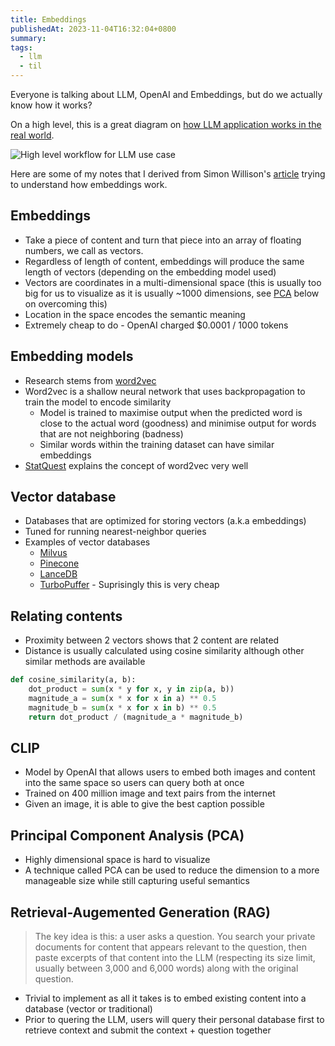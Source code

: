 ```yaml
---
title: Embeddings
publishedAt: 2023-11-04T16:32:04+0800
summary:
tags:
  - llm
  - til
---
```


Everyone is talking about LLM, OpenAI and Embeddings, but do we actually know how it works?

On a high level, this is a great diagram on [how LLM application works in the real world](https://github.blog/2023-10-30-the-architecture-of-todays-llm-applications/).

<Image
  src="/images/llm.png"
  width={500}
  height={500}
  alt="High level workflow for LLM use case"
/>

Here are some of my notes that I derived from Simon Willison's [article](https://simonwillison.net/2021/Feb/6/llm/) trying to understand how embeddings work.

## Embeddings

- Take a piece of content and turn that piece into an array of floating numbers, we call as vectors.
- Regardless of length of content, embeddings will produce the same length of vectors (depending on the embedding model used)
- Vectors are coordinates in a multi-dimensional space (this is usually too big for us to visualize as it is usually ~1000 dimensions, see [PCA](#principal-component-analysis-pca) below on overcoming this)
- Location in the space encodes the semantic meaning
- Extremely cheap to do - OpenAI charged $0.0001 / 1000 tokens

## Embedding models

- Research stems from [word2vec](https://arxiv.org/pdf/1301.3781.pdf)
- Word2vec is a shallow neural network that uses backpropagation to train the model to encode similarity
  - Model is trained to maximise output when the predicted word is close to the actual word (goodness) and minimise output for words that are not neighboring (badness)
  - Similar words within the training dataset can have similar embeddings
- [StatQuest](https://www.youtube.com/watch?v=viZrOnJclY0) explains the concept of word2vec very well

## Vector database

- Databases that are optimized for storing vectors (a.k.a embeddings)
- Tuned for running nearest-neighbor queries
- Examples of vector databases
  - [Milvus](https://milvus.io/)
  - [Pinecone](pinecone.io)
  - [LanceDB](https://lancedb.com/)
  - [TurboPuffer](https://turbopuffer.com/) - Suprisingly this is very cheap

## Relating contents

- Proximity between 2 vectors shows that 2 content are related
- Distance is usually calculated using cosine similarity although other similar methods are available

```python
def cosine_similarity(a, b):
    dot_product = sum(x * y for x, y in zip(a, b))
    magnitude_a = sum(x * x for x in a) ** 0.5
    magnitude_b = sum(x * x for x in b) ** 0.5
    return dot_product / (magnitude_a * magnitude_b)
```

## CLIP

- Model by OpenAI that allows users to embed both images and content into the same space so users can query both at once
- Trained on 400 million image and text pairs from the internet
- Given an image, it is able to give the best caption possible

## Principal Component Analysis (PCA)

- Highly dimensional space is hard to visualize
- A technique called PCA can be used to reduce the dimension to a more manageable size while still capturing useful semantics

## Retrieval-Augemented Generation (RAG)

> The key idea is this: a user asks a question. You search your private documents for content that appears relevant to the question,
> then paste excerpts of that content into the LLM (respecting its size limit, usually between 3,000 and 6,000 words) along with the original question.

- Trivial to implement as all it takes is to embed existing content into a database (vector or traditional)
- Prior to quering the LLM, users will query their personal database first to retrieve context and submit the context + question together
